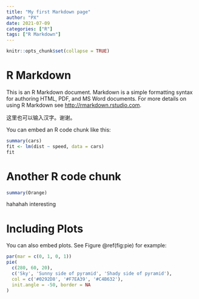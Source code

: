 ```yaml
---
title: "My first Markdown page"
author: "PX"
date: 2021-07-09
categories: ["R"]
tags: ["R Markdown"]
---
```


```r
knitr::opts_chunk$set(collapse = TRUE)
```

# R Markdown

This is an R Markdown document. Markdown is a simple formatting syntax for authoring HTML, PDF, and MS Word documents. For more details on using R Markdown see <http://rmarkdown.rstudio.com>.

这里也可以输入汉字。谢谢。

You can embed an R code chunk like this:

```r
summary(cars)
fit <- lm(dist ~ speed, data = cars)
fit
```

# Another R code chunk
```r
summary(Orange)
```

hahahah interesting


# Including Plots

You can also embed plots. See Figure \@ref(fig:pie) for example:

```r
par(mar = c(0, 1, 0, 1))
pie(
  c(280, 60, 20),
  c('Sky', 'Sunny side of pyramid', 'Shady side of pyramid'),
  col = c('#0292D8', '#F7EA39', '#C4B632'),
  init.angle = -50, border = NA
)
```
